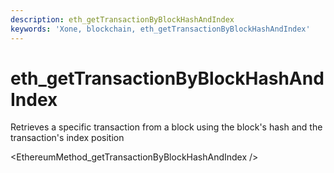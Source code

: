 ```yaml
---
description: eth_getTransactionByBlockHashAndIndex
keywords: 'Xone, blockchain, eth_getTransactionByBlockHashAndIndex'
---
```

# eth_getTransactionByBlockHashAndIndex

Retrieves a specific transaction from a block using the block's hash and the transaction's index position


<EthereumMethod_getTransactionByBlockHashAndIndex />
